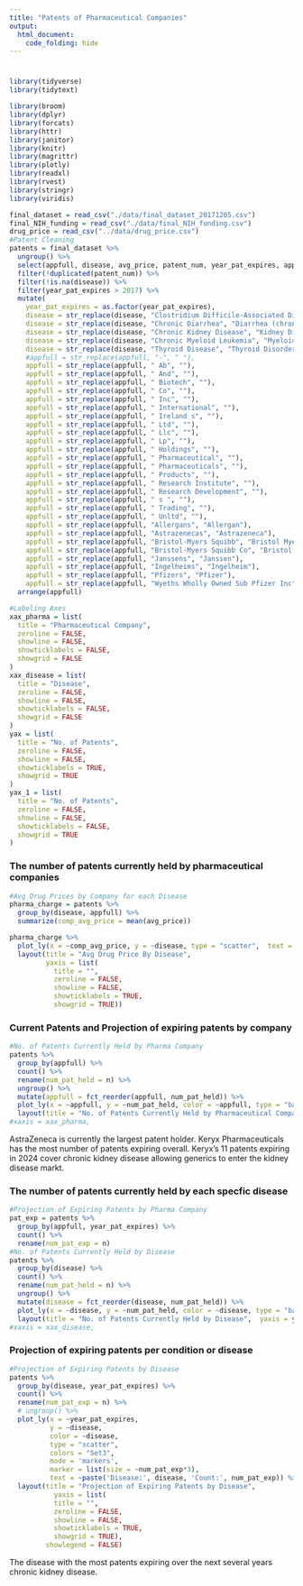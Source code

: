 ```yaml
---
title: "Patents of Pharmaceutical Companies"
output: 
  html_document:
    code_folding: hide
---
```

#
#
```r
library(tidyverse)
library(tidytext)

library(broom)
library(dplyr)
library(forcats)
library(httr)
library(janitor)
library(knitr)
library(magrittr)
library(plotly)
library(readxl)
library(rvest)
library(stringr)
library(viridis)
```

```r
final_dataset = read_csv("./data/final_dataset_20171205.csv") 
final_NIH_funding = read_csv("./data/final_NIH_funding.csv") 
drug_price = read_csv("../data/drug_price.csv") 
#Patent Cleaning
patents = final_dataset %>%
  ungroup() %>% 
  select(appfull, disease, avg_price, patent_num, year_pat_expires, approval_year, year_excl_expires) %>% 
  filter(!duplicated(patent_num)) %>%
  filter(!is.na(disease)) %>%
  filter(year_pat_expires > 2017) %>% 
  mutate(
    year_pat_expires = as.factor(year_pat_expires), 
    disease = str_replace(disease, "Clostridium Difficile-Associated Diarrhea", "Diarrhea_nosocomial"),
    disease = str_replace(disease, "Chronic Diarrhea", "Diarrhea (chronic)"),
    disease = str_replace(disease, "Chronic Kidney Disease", "Kidney Disease (chronic)"),
    disease = str_replace(disease, "Chronic Myeloid Leukemia", "Myeloid Leukemia"),
    disease = str_replace(disease, "Thyroid Disease", "Thyroid Disorders"),
    #appfull = str_replace(appfull, "-", " "),
    appfull = str_replace(appfull, " Ab", ""),
    appfull = str_replace(appfull, " And", ""),
    appfull = str_replace(appfull, " Biotech", ""),
    appfull = str_replace(appfull, " Co", ""),
    appfull = str_replace(appfull, " Inc", ""),
    appfull = str_replace(appfull, " International", ""),
    appfull = str_replace(appfull, " Ireland s", ""),
    appfull = str_replace(appfull, " Ltd", ""),
    appfull = str_replace(appfull, " Llc", ""),
    appfull = str_replace(appfull, " Lp", ""),
    appfull = str_replace(appfull, " Holdings", ""),
    appfull = str_replace(appfull, " Pharmaceutical", ""),
    appfull = str_replace(appfull, " Pharmaceuticals", ""),
    appfull = str_replace(appfull, " Products", ""),
    appfull = str_replace(appfull, " Research Institute", ""),
    appfull = str_replace(appfull, " Research Development", ""),
    appfull = str_replace(appfull, " s ", ""),
    appfull = str_replace(appfull, " Trading", ""),
    appfull = str_replace(appfull, " Unltd", ""),
    appfull = str_replace(appfull, "Allergans", "Allergan"),
    appfull = str_replace(appfull, "Astrazenecas", "Astrazeneca"),
    appfull = str_replace(appfull, "Bristol-Myers Squibb", "Bristol Myers Squibb"),
    appfull = str_replace(appfull, "Bristol-Myers Squibb Co", "Bristol Myers Squibb Co"),
    appfull = str_replace(appfull, "Janssens", "Janssen"),
    appfull = str_replace(appfull, "Ingelheims", "Ingelheim"),
    appfull = str_replace(appfull, "Pfizers", "Pfizer"),
    appfull = str_replace(appfull, "Wyeths Wholly Owned Sub Pfizer Inc", "Pfizer")) %>%
  arrange(appfull)

#Labeling Axes
xax_pharma = list(
  title = "Pharmaceutical Company",
  zeroline = FALSE,
  showline = FALSE,
  showticklabels = FALSE,
  showgrid = FALSE
)
xax_disease = list(
  title = "Disease",
  zeroline = FALSE,
  showline = FALSE,
  showticklabels = FALSE,
  showgrid = FALSE
)
yax = list(
  title = "No. of Patents",
  zeroline = FALSE,
  showline = FALSE,
  showticklabels = TRUE,
  showgrid = TRUE
)
yax_1 = list(
  title = "No. of Patents",
  zeroline = FALSE,
  showline = FALSE,
  showticklabels = FALSE,
  showgrid = TRUE
)
```

### The number of patents currently held by pharmaceutical companies 
```r
#Avg Drug Prices by Company for each Disease
pharma_charge = patents %>% 
  group_by(disease, appfull) %>%
  summarize(comp_avg_price = mean(avg_price)) 

pharma_charge %>% 
  plot_ly(x = ~comp_avg_price, y = ~disease, type = "scatter",  text = ~paste('Company: ', appfull, '<br> Disease', disease), color = "red") %>% 
  layout(title = "Avg Drug Price By Disease", 
         yaxis = list(
           title = "",
           zeroline = FALSE,
           showline = FALSE,
           showticklabels = TRUE,
           showgrid = TRUE))
```

### Current Patents and Projection of expiring patents by company
```r
#No. of Patents Currently Held by Pharma Company
patents %>%
  group_by(appfull) %>%
  count() %>%
  rename(num_pat_held = n) %>%
  ungroup() %>%
  mutate(appfull = fct_reorder(appfull, num_pat_held)) %>%
  plot_ly(x = ~appfull, y = ~num_pat_held, color = ~appfull, type = "bar", colors = "blue") %>% 
  layout(title = "No. of Patents Currently Held by Pharmaceutical Company",  yaxis = yax, showlegend = FALSE)
#xaxis = xax_pharma,
```
AstraZeneca is currently the largest patent holder.
Keryx Pharmaceuticals has the most number of patents expiring overall.  Keryx's 11 patents expiring in 2024 cover chronic kidney disease allowing generics to enter the kidney disease markt.


### The number of patents currently held by each specfic disease
```r
#Projection of Expiring Patents by Pharma Company
pat_exp = patents %>%
  group_by(appfull, year_pat_expires) %>%
  count() %>% 
  rename(num_pat_exp = n)
#No. of Patents Currently Held by Disease
patents %>%
  group_by(disease) %>%
  count() %>%
  rename(num_pat_held = n) %>%
  ungroup() %>%
  mutate(disease = fct_reorder(disease, num_pat_held)) %>%
  plot_ly(x = ~disease, y = ~num_pat_held, color = ~disease, type = "bar", colors = "red") %>% 
  layout(title = "No. of Patents Currently Held by Disease",  yaxis = yax, showlegend = FALSE)
#xaxis = xax_disease,
```
### Projection of expiring patents per condition or disease
```r
#Projection of Expiring Patents by Disease
patents %>%
  group_by(disease, year_pat_expires) %>%
  count() %>%
  rename(num_pat_exp = n) %>%
  # ungroup() %>% 
  plot_ly(x = ~year_pat_expires, 
          y = ~disease, 
          color = ~disease, 
          type = "scatter",
          colors = "Set3", 
          mode = 'markers', 
          marker = list(size = ~num_pat_exp*3), 
          text = ~paste('Disease:', disease, 'Count:', num_pat_exp)) %>%
  layout(title = "Projection of Expiring Patents by Disease", 
           yaxis = list(
           title = "",
           zeroline = FALSE,
           showline = FALSE,
           showticklabels = TRUE,
           showgrid = TRUE), 
         showlegend = FALSE)
```
The disease with the most patents expiring over the next several years chronic kidney disease.